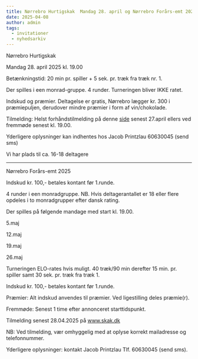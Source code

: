 ```yaml
---
title: Nørrebro Hurtigskak  Mandag 28. april og Nørrebro Forårs-emt 2025
date: 2025-04-08
author: admin
tags:
  - invitationer
  - nyhedsarkiv
---
```

Nørrebro Hurtigskak

Mandag 28. april 2025 kl. 19.00

Betænkningstid: 20 min pr. spiller + 5 sek. pr. træk fra træk nr. 1. 

Der spilles i een monrad-gruppe. 4 runder. Turneringen bliver IKKE ratet.

Indskud og præmier. Deltagelse er gratis, Nørrebro lægger kr. 300 i præmiepuljen, derudover mindre præmier i form af vin/chokolade. 

Tilmelding: Helst forhåndstilmelding på denne [side](https://turnering.skak.dk/TournamentActive/Details?tourId=29547) senest 27.april ellers ved fremmøde senest kl. 19.00.

Yderligere oplysninger kan indhentes hos Jacob Printzlau 60630045 (send sms)

Vi har plads til ca. 16-18 deltagere





________________________________________

Nørrebro Forårs-emt 2025

Indskud kr. 100,- betales kontant før 1.runde.

4 runder i een monradgruppe. NB. Hvis deltagerantallet er 18 eller flere opdeles i to monradgrupper efter dansk rating.   

Der spilles på følgende mandage med start kl. 19.00.

5.maj

12.maj

19.maj

26.maj

Turneringen  ELO-rates hvis muligt. 40 træk/90 min derefter 15 min. pr. spiller samt 30 sek. pr. træk fra træk 1.

Indskud kr. 100,- betales kontant før 1.runde.

Præmier: Alt indskud anvendes til præmier. Ved ligestilling deles præmie(r).

Fremmøde: Senest 1 time efter annonceret starttidspunkt.

Tilmelding senest 28.04.2025 på [www.skak.dk ](https://turnering.skak.dk/TournamentActive/Details?tourId=29548)


NB: Ved tilmelding, vær omhyggelig med at oplyse korrekt mailadresse og telefonnummer.

Yderligere oplysninger: kontakt Jacob Printzlau Tlf. 60630045 (send sms).
